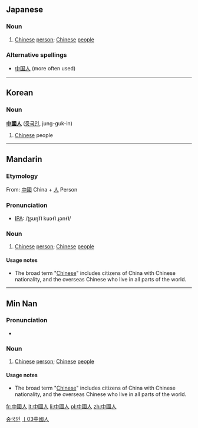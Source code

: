 ==Japanese==
{{ja-kanjitab|中|國|人}}

===Noun===
{{ja-noun|ky|hira=ちゅうごくじん|rom=chūgoku-jin|shin=中国人|rs=丨03}}

# [[Chinese]] [[person]]; [[Chinese]] [[people]]

===Alternative spellings===
*[[中国人]] (more often used)

----

==Korean==

===Noun===
'''[[中國]][[人]]''' ([[중국인]], jung-guk-in)

# [[Chinese]] people

[[Category:Korean nouns|중국인]]

----

==Mandarin==
{{zh-forms|[[中国人]]|[[中國]][[人]]}}

===Etymology===
From: [[中國]] China + [[人]] Person

===Pronunciation===
*[[w:IPA|IPA]]: /ʈʂʊŋ˥˥ kuɔ˧˥ ɻən˧˥/

===Noun===
{{cmn-noun|t|pin=Zhōnggúo rén|pint=zhong1guo2ren2|tra=中國人|sim=中国人|rs=丨03}}

# [[Chinese]] [[person]]; [[Chinese]] [[people]]

====Usage notes====
*The broad term "[[Chinese]]" includes citizens of China with Chinese nationality, and the overseas Chinese who live in all parts of the world.

[[Category:zh-tw:Nationalities|丨03中國人]]

----

==Min Nan==

===Pronunciation===
*{{IPA|/tiɔŋ˧˧kɔk˥˥laŋ˧˥/}}

===Noun===
{{nan-noun|t|poj=Tiong-kok-lâng|pojt=tiong1kok4lang5|tra=中國人|sim=中国人|rs=丨03}}

# [[Chinese]] [[person]]; [[Chinese]] [[people]]

====Usage notes====
*The broad term "[[Chinese]]" includes citizens of China with Chinese nationality, and the overseas Chinese who live in all parts of the world.

[[fr:中國人]]
[[lt:中國人]]
[[li:中國人]]
[[pl:中國人]]
[[zh:中國人]]